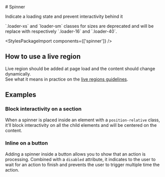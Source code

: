 
<Meta of={SpinnerStories} />

<div className="docs-title">
  # Spinner

  <nav>
    <link-design of={JSON.stringify(SpinnerStories)}></link-design>
  </nav>
</div>

<p className="lead">Indicate a loading state and prevent interactivity behind it</p>

<div className="banner banner-warning">
  `.loader-xs` and `loader-sm` classes for sizes are deprecated and will be replace with
  respectively `.loader-16` and `.loader-40`.
</div>

<Canvas sourceState="shown" of={SpinnerStories.Default} />

<div className="hide-col-default">
  <Controls of={SpinnerStories.Default} />
</div>

<StylesPackageImport components={['spinner']} />

## How to use a live region

Live region should be added at page load and the content should change dynamically.\
See what it means in practice on the [live regions guidelines](/?path=/docs/548d973c-679c-4a02-96cd-70f82aec5f65--docs).

## Examples

### Block interactivity on a section

When a spinner is placed inside an element with a `position-relative` class, it'll block interactivity on all the child elements and will be centered on the content.

<Canvas of={SpinnerStories.BlockSection} />

### Inline on a button

Adding a spinner inside a button allows you to show that an action is processing. Combined with a `disabled` attribute, it indicates to the user to wait for an action to finish and prevents the user to trigger multiple time the action.

<Canvas of={SpinnerStories.Inline} />
